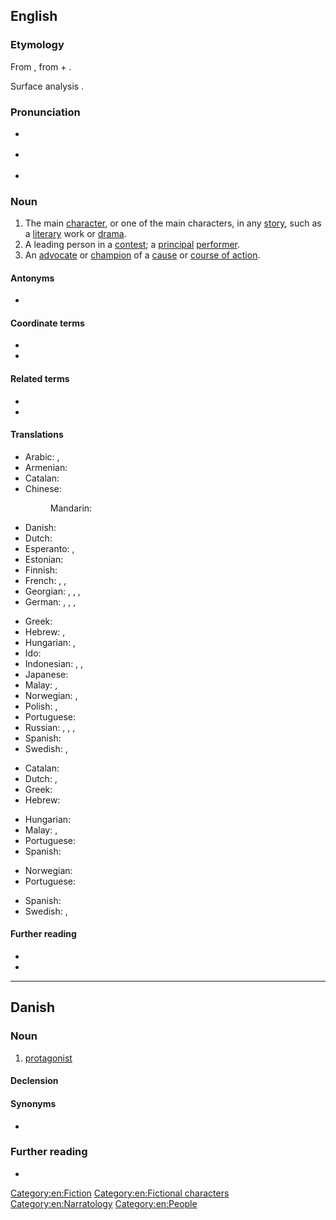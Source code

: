 {{also|Protagonist}}
==English==
{{wikipedia}}

===Etymology===
From {{der|en|grc|πρωταγωνιστής||a chief actor}}, from {{m|grc|πρῶτος||first}} + {{m|grc|ἀγωνιστής||a combatant, pleader, actor}}.

Surface analysis {{prefix|prot|t1=first|agonist|t2=combatant, participant|lang=en}}.

===Pronunciation===
* {{a|UK}} {{IPA|/pɹəˈtæ.ɡə.nɪst/|lang=en}}
* {{a|US}} {{IPA|/pɹoʊˈtæ.ɡə.nɪst/|lang=en}}
* {{audio|en-us-protagonist.ogg|Audio (US)|lang=en}}

===Noun===
{{en-noun}}

# The main [[character]], or one of the main characters, in any [[story]], such as a [[literary]] work or [[drama]].
# A leading person in a [[contest]]; a [[principal]] [[performer]].
# An [[advocate]] or [[champion]] of a [[cause]] or [[course of action]].

====Antonyms====
{{checksense|en}}
* {{l|en|antagonist}}

====Coordinate terms====
* {{l|en|deuteragonist}}
* {{l|en|tritagonist}}

====Related terms====
* {{l|en|agonist}}
* {{l|en|agonistes}}

====Translations====
{{trans-top|main character}}
* Arabic: {{t|ar|نَصِير|m}}, {{t|ar|بَطَل|m}}
* Armenian: {{t+|hy|հերոս}}
* Catalan: {{t|ca|protagonista|m|f}}
* Chinese:
*: Mandarin: {{t+|cmn|主角|tr=zhǔjué|sc=Hani}}
* Danish: {{t|da|hovedperson|c}}
* Dutch: {{t|nl|protagonist|m|f}}
* Esperanto: {{t|eo|ĉefrolulo}}, {{t|eo|ĉefpersono}}
* Estonian: {{t|et|nutikas}}
* Finnish: {{t+|fi|päähenkilö}}
* French: {{t+|fr|protagoniste|m|f}}, {{t+|fr|héros|m}}, {{t+|fr|héroïne|f}}
* Georgian: {{t|ka|მთავარი გმირი}}, {{t|ka|მთავარი პერსონაჟი}}, {{t|ka|მთავარი მოქმედი პირი}}, {{t|ka|პროტაგონისტი}}
* German: {{t+|de|Protagonist|m}}, {{t|de|Protagonistin|f}}, {{t+|de|Hauptfigur|f}}, {{t+|de|Held|m}}
{{trans-mid}}
* Greek: {{t+|el|πρωταγωνιστής|m}}
* Hebrew: {{t+|he|דמות ראשית|f|tr=dmut rashít}}, {{t+|he|גיבור|m|tr=gibor}}
* Hungarian: {{t+|hu|főszereplő}}, {{t+|hu|főhős}}
* Ido: {{t+|io|protagonisto}}
* Indonesian: {{t+|id|protagonis}}, {{t+|id|tokoh utama}}, {{t+|id|pemeran utama}}
* Japanese: {{t|ja|主人公|tr=しゅじんこう, shujinkou}}
* Malay: {{t|ms|protagonis}}, {{t|ms|watak utama}}
* Norwegian: {{t|no|hovedperson|m}}, {{t|no|protagonist|m}}
* Polish: {{t+|pl|protagonista|m}}, {{t+|pl|protagonistka|f}}
* Portuguese: {{t+|pt|protagonista|m|f}}
* Russian: {{t|ru|([[гла́вный]]) [[геро́й]]|m}}, {{t|ru|([[главный|гла́вная]]) [[герои́ня]]|f}}, {{t+|ru|протагони́ст|m}}, {{t|ru|протагони́стка|f}}
* Spanish: {{t+|es|protagonista|m|f}}
* Swedish: {{t+|sv|huvudperson|c}}, {{t+|sv|protagonist|c}}
{{trans-bottom}}

{{trans-top|leading person in a contest}}
* Catalan: {{t|ca|protagonista|m|f}}
* Dutch: {{t|nl|hoofdrolspeler|m}}, {{t|nl|hoofdrolspeelster|f}}
* Greek: {{t+|el|πρωταγωνιστής|m}}
* Hebrew: {{t|he|מוביל|tr=movil|m|sc=Hebr}}
{{trans-mid}}
* Hungarian: {{t+|hu|főszereplő}}
* Malay: {{t|ms|protagonis}}, {{t|ms|watak utama}}
* Portuguese: {{t+|pt|protagonista|m|f}}
* Spanish: {{t+|es|protagonista|m|f}}
{{trans-bottom}}

{{trans-top|advocate}}
* Norwegian: {{t|no|protagonist|m}}
* Portuguese: {{t+|pt|protagonista|m|f}}
{{trans-mid}}
* Spanish: {{t+|es|protagonista|m|f}}
* Swedish: {{t+|sv|förespråkare|c}}, {{t|sv|förkämpe|c}}
{{trans-bottom}}

====Further reading====
* {{R:Webster 1913}}
* {{R:Century 1911}}

[[Category:en:Fiction]]
[[Category:en:Fictional characters]]
[[Category:en:Narratology]]
[[Category:en:People]]

----

==Danish==

===Noun===
{{da-noun|en|er}}

# [[protagonist]]

====Declension====
{{da-decl|en|er}}

====Synonyms====
* {{l|da|hovedperson}}

===Further reading===
* {{R:DDO}}